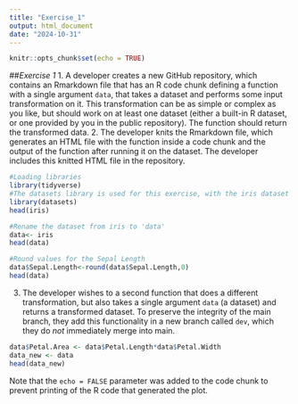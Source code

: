 ```yaml
---
title: "Exercise_1"
output: html_document
date: "2024-10-31"
---
```


```r
knitr::opts_chunk$set(echo = TRUE)
```

##*Exercise 1*
1. A developer creates a new GitHub repository, which contains an Rmarkdown file that has an R code chunk defining a function with a single argument `data`, that takes a dataset and performs some input transformation on it. This transformation can be as simple or complex as you like, but should work on at least one dataset (either a built-in R dataset, or one provided by you in the public repository). The function should return the transformed data.
2. The developer knits the Rmarkdown file, which generates an HTML file with the function inside a code chunk and the output of the function after running it on the dataset. The developer includes this knitted HTML file in the repository.
```r
#Loading libraries
library(tidyverse)
#The datasets library is used for this exercise, with the iris dataset  for the following exercise
library(datasets)
head(iris)

#Rename the dataset from iris to 'data'
data<- iris
head(data)

#Round values for the Sepal Length
data$Sepal.Length<-round(data$Sepal.Length,0)
head(data)

```

3. The developer wishes to a second function that does a different transformation, but also takes a single argument `data` (a dataset) and returns a transformed dataset. To preserve the integrity of the main branch, they add this functionality in a new branch called `dev`, which they do *not* immediately merge into main.

```r
data$Petal.Area <- data$Petal.Length*data$Petal.Width
data_new <- data
head(data_new)

```





Note that the `echo = FALSE` parameter was added to the code chunk to prevent printing of the R code that generated the plot.
